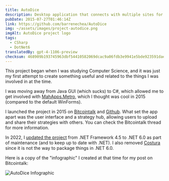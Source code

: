 ```yaml
---
title: AutoDice
description: Desktop application that connects with multiple sites for cryptocurrency betting in the "Dice" game.
pubDate: 2015-07-27T01:46:14Z
link: https://github.com/barrenechea/AutoDice
img: ~/assets/images/project-autodice.png
imgAlt: AutoDice project logo
tags:
  - CSharp
  - DotNet6
translatedBy: gpt-4-1106-preview
checksum: 468909b193745963dbf54410582069dcac9a06fdb3e9941e5bde923591dae404
---
```



This project began when I was studying Computer Science, and it was just my first attempt to create something useful and related to the things I was involved in at the time.

I was moving away from Java GUI (which sucks) to C#, which allowed me to get involved with [MahApps.Metro](https://mahapps.com/), which I thought was cool in 2015 (compared to the default WinForms).

I launched the project in 2015 on [Bitcointalk](https://bitcointalk.org/index.php?topic=1135816.0) and [Github](https://github.com/barrenechea/AutoDice). What set the app apart was the user interface and a strategy hub, allowing users to upload and share their strategies with others. You can check the Bitcointalk thread for more information.

In 2022, I [updated the project](https://github.com/barrenechea/AutoDice/commit/194cb75cbf924faa50528c8da1b259b2f51213f1) from .NET Framework 4.5 to .NET 6.0 as part of maintenance (and to keep up to date with .NET). I also removed [Costura](https://github.com/Fody/Costura) since it is not the way to package things in .NET 6.0.

Here is a copy of the "infographic" I created at that time for my post on Bitcointalk:

<Image src={FooterImage} alt="AutoDice Infographic" width={800} format="webp" />
